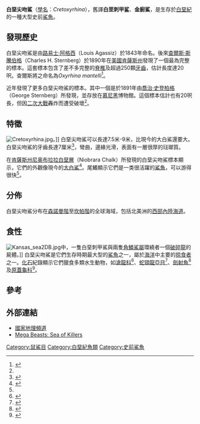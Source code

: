 {{automatic taxobox
| name = 白堊尖吻鯊
| status = fossil
|fossil_range = [[阿爾布期|阿爾布期]]-[[坎帕期|坎帕期]]<ref name= ShimadaStrat>{{Cite journal|author=Kenshu Shimada|title=Stratigraphic Record of the Late Cretaceous Lamniform Shark, ''Cretoxyrhina mantelli'' (Agassiz), in Kansas|year=1997|journal=[[Transactions_of_the_Kansas_Academy_of_Science|Transactions of the Kansas Academy of Science]]|volume=100|issue=3/4|pages=139–149|jstor=3628002|doi=10.2307/3628002}}</ref><ref name=SiversonandLindgren>{{Cite journal|author=Mikael Siverson and Johan Lindgren|title=Late Cretaceous sharks Cretoxyrhina and Cardabiodon from Montana, USA|url=https://app.pan.pl/archive/published/app50/app50-301.pdf|year=2005|journal=[[Acta_Palaeontologica_Polonica|Acta Palaeontologica Polonica]]|access-date=2018-11-24|archive-url=https://web.archive.org/web/20170809150759/http://app.pan.pl/archive/published/app50/app50-301.pdf|archive-date=2017-08-09|dead-url=no|df=}}</ref><ref name = Ward2009>{{cite book|author=David Ward|title=Fossils of the Gault Clay- Sharks and Rays|publisher=The [[Paleontological_Association|Paleontological Association]]|pages=279–299|url=https://www.researchgate.net/publication/280316422|year=2009|access-date=2019-07-31|archive-date=2019-07-31|archive-url=https://web.archive.org/web/20190731071259/https://www.researchgate.net/publication/280316422|dead-url=no}}</ref><ref name=GeologicTime>{{cite book|author=J.G. Ogg and L.A. Hinnov|title=Cretaceous|year=2012|pages=793–853|journal=The Geologic Time Scale 2012|doi=10.1016/B978-0-444-59425-9.00027-5|isbn=9780444594259}}</ref><ref name = Cooketal2017>{{cite journal|author=Todd Cook, Eric Brown, Patricia E. Ralrick, and Takuya Konish.|title=A late Campanian euselachian assemblage from the Bearpaw Formation of Alberta, Canada: some notable range extensions|year=2017|journal=Canadian Journal of Earth Sciences|volume=54|issue=9|pages=973–980|doi=10.1139/cjes-2016-0233|hdl=1807/77762|bibcode=2017CaJES..54..973C}}</ref><ref name=Larsonetal>{{cite journal|author=Derek William Larson, Donald B. Brinkman, and Phil R. Bell|title=Faunal assemblages from the upper Horseshoe Canyon Formation, an early Maastrichtian cool-climate assemblage from Alberta, with special reference to the Albertosaurus sarcophagus bonebed|url=https://archive.org/details/sim_canadian-journal-of-earth-sciences_2010-09_47_9/page/1159|year=2010|volume=47|issue=9|pages=1159–1181|doi=10.1139/E10-005|journal=[[Canadian_Journal_of_Earth_Sciences|Canadian Journal of Earth Sciences]]|bibcode=2010CaJES..47.1159L}}</ref> {{fossil range|107.59|73.2|earliest=70.44}}
| image =Cretoxyrhina mantelli 21DB.jpg|thumb
| image_width = 250px
| image2 = Zahn eines Cretoxyrhina mantelli.JPG
| image2_width = 250px
| image2_caption =白堊尖吻鯊（''Cretoxyrhina mantelli''）牙齒化石
| taxon = Cretoxyrhina
| authority = Glückman, 1958
| subdivision_ranks = [[物種|種]]
| subdivision = 
* {{extinct}}'''曼氏白堊尖吻鯊 ''C. mantelli''''' <br><small>[[路易士·阿格西|Agassiz]], 1843 ([[模式種|模式種]])</small>
* {{extinct}}'''粗齒白堊尖吻鯊 ''C. denticulata''''' <small>Glückman, 1957</small>
* {{extinct}}'''韋拉科白堊尖吻鯊 ''C. vraconensis''''' <small>Zhelezko, 2000</small>
* {{extinct}}'''阿格西白堊尖吻鯊 ''C. agassizensis''''' <small>Underwood & Cumbaa, 2010</small>
| type_species = {{extinct}}'''''Cretoxyrhina mantelli'''''
| type_species_authority = [[路易士·阿格西|Agassiz]], 1843
|synonyms =
{{collapsible list|title=異名列表|
{{collapsible list|title=[[角鯊屬|角鯊屬]] ''Squalus''|
*''Squalus mustelus'' <small>[[吉迪恩·曼特爾|Mantell]], 1822</small>
*''Squalus zygaena'' <small>[[吉迪恩·曼特爾|Mantell]], 1822</small>
*''Squalus acaule'' <small>Nilsson, 1827</small>
}}
{{collapsible list|title=[[鼠鯊屬|鼠鯊屬]] ''Lamna''|
*''Lamna mantellii'' <small>[[路易士·阿格西|Agassiz]], 1835</small>
*''Lamna acuminata'' <small>[[路易士·阿格西|Agassiz]], 1838</small>
*''Lamna cornubica'' <small>Schimdt, 1846</small>
*''Lamna petricoriensis'' <small>Coquand, 1860</small>
*''Lamna (Sphenodus) longidens'' <small>[[路易士·阿格西|Agassiz]], 1876</small>
}}
{{collapsible list|title=''Oxyrhina''|
*''Oxyrhina mantellii'' <small>[[路易士·阿格西|Agassiz]], 1838</small>
*''Oxyrhina subinflata'' <small>[[路易士·阿格西|Agassiz]], 1876</small>
*''Oxyrhina extenta'' <small>[[約瑟夫·萊迪|Leidy]], 1873</small>
}}
{{collapsible list|title=[[耳齒鯊屬|耳齒鯊屬]] ''Otodus''|
*''Otodus appendiculatus'' <small>[[路易士·阿格西|Agassiz]], 1838</small>
*''Otodus oxyrhinoides'' <small>Sauvage, 1872</small>
}}
{{collapsible list|title=[[鯖鯊屬|鯖鯊屬]] ''Isurus''|
*''Isurus mantelli'' <small>[[路易士·阿格西|Agassiz]], 1843</small>
*''Isurus denticulatus'' <small>Glückman, 1957</small>
}}
{{collapsible list|title=''Pseudoisurus''|
*''Pseudoisurus mantelli'' <small>Zhelezko, 2000</small>
*''Pseudoisurus vraconensis'' <small>Zhelezko, 2000</small>
}}
{{collapsible list|title=''Telodontaspis''|
*''Telodontaspis agassizensis'' <small>Underwood & Cumbaa, 2010</small>
*
}}
}}
}}
'''白堊尖吻鯊'''（[[學名|學名]]：''Cretoxyrhina''），舊譯'''白垩刺甲鲨'''、'''金廚鯊'''，是生存於[[白堊紀|白堊紀]]的一種大型史前[[鯊魚|鯊魚]]。

== 發現歷史 ==
白堊尖吻鯊是由[[路易士·阿格西|路易士·阿格西]]（Louis Agassiz）於1843年命名。後來[[查爾斯·斯騰伯格|查爾斯·斯騰伯格]]（Charles H. Sternberg）於1890年在[[美國|美國]][[肯薩斯州|肯薩斯州]]發現了一個最為完整的標本。這套標本包含了差不多完整的[[脊椎|脊椎]]及超過250顆[[牙齒|牙齒]]，估計長度達20呎。查爾斯將之命名為''Oxyrhina mantelli''<ref name="GGS">{{Cite web|last=Everhart|first=Mike|title=A Giant Ginsu Shark (''Cretoxyrhina mantelli'' Agassiz) From Late Cretaceous Chalk of Kansas|url=http://www.oceansofkansas.com/BigShark.html|date=2009-01-30|accessdate=2010-01-05|archive-date=2020-08-08|archive-url=https://web.archive.org/web/20200808225257/http://oceansofkansas.com/BigShark.html|dead-url=no}}</ref>。

近年發現了更多白堊尖吻鯊的標本。其中一個是於1891年由[[喬治·史登柏格|喬治·史登柏格]]（George Sternberg）所發現，並存放在[[慕尼黑|慕尼黑]]博物館。這個標本估計也有20呎長，但因[[二次大戰|二次大戰]]轟炸而遭受破壞<ref name="GGS" />。

== 特徵 ==
[[File:Cretoxyrhina.jpg|thumb]]。]]
白堊尖吻鯊可以長達7.5米-9米，比現今的大白鯊還要大。白堊尖吻鯊的牙齒長達7厘米<ref>{{Cite web |url=http://oceansofkansas.com/sharks/Kansas/fickcret.jpg |title=存档副本 |access-date=2021-07-16 |archive-date=2021-07-16 |archive-url=https://web.archive.org/web/20210716093535/http://oceansofkansas.com/sharks/Kansas/fickcret.jpg |dead-url=no }}</ref>，彎曲，邊緣光滑，表面有一層很厚的琺瑯質。

在[[肯薩斯州|肯薩斯州]][[尼奥布拉拉白堊層|尼奥布拉拉白堊層]]（Niobrara Chalk）所發現的白堊尖吻鯊標本顯示，它們的外觀像現今的[[大白鯊|大白鯊]]<ref name="CFS">{{Cite journal en|author=Shimada, Kenshu, Cumbaa, S. L., Rooyen, D. V.|title=Caudal Fin Skeleton of the Late Cretaceous Lamniform Shark, ''Cretoxyrhina mantelli'', from the Niobrara Chalk of Kansas|url=http://www.nmnaturalhistory.org/science/bulletins/35/sci_bulletin35_22.pdf|date=2006|accessdate=2009-10-02|publisher=New Mexico Museum of Natural History}}</ref>。尾鰭顯示它們是一类很活躍的[[鯊魚|鯊魚]]，可以游得很快<ref name="CFS" />。

== 分佈 ==
白堊尖吻鯊分布在[[森諾曼階|森諾曼階]]至[[坎帕階|坎帕階]]的全球海域，包括北美洲的[[西部內陸海道|西部內陸海道]]。

== 食性 ==
[[File:Kansas_sea2DB.jpg|thumb]]中，一隻白堊刺甲鯊與兩隻[[角鱗鯊屬|角鱗鯊屬]]環繞者一個[[破碎龍|破碎龍]]的屍體。]]
白堊尖吻鯊是它們生存時期最大型的[[鯊魚|鯊魚]]之一，屬於[[海洋|海洋]]中主要的[[掠食者|掠食者]]之一。[[化石|化石]]紀錄顯示它們獵食多類水生動物，如[[滄龍科|滄龍科]]<ref>{{Cite journal en|author=Rothschild, B. M.|title=Sharks eating mosasaurs, dead or alive?|url=http://www.njgonline.nl/publish/articles/000268/article.pdf|date=2005|accessdate=2009-10-02|journal=Netherlands Journal of Geosciencesvolume 21|issue=4|pages=335-340|deadurl=yes|archiveurl=https://web.archive.org/web/20110716052420/http://www.njgonline.nl/publish/articles/000268/article.pdf|archivedate=2011-07-16}}</ref>、[[蛇頸龍亞目|蛇頸龍亞目]]<ref>{{Cite journal en|author=Everhart, M. J.|title=Bite marks on an elasmosaur (Sauropterygia; Plesiosauria) paddle from the Niobrara Chalk (Upper Cretaceous) as probable evidence of feeding by the lamniform shark, ''Cretoxyrhina mantelli''|url=http://www.palarch.nl/wp-content/everhart_mj_bite_marks_on_an_elasmosaur_sauropterygia_plesiosauria_paddle_from_the_niobrara_chalk_upper_cretaceous_as_probable_evidence_of_feeding_by_the_lamniform_shark_cretoxyrhina_mantelli_palarchs.pdf|date=2005|accessdate=2009-10-02|publisher=PalArch Foundation|archive-date=2011-07-16|archive-url=https://web.archive.org/web/20110716064113/http://www.palarch.nl/wp-content/everhart_mj_bite_marks_on_an_elasmosaur_sauropterygia_plesiosauria_paddle_from_the_niobrara_chalk_upper_cretaceous_as_probable_evidence_of_feeding_by_the_lamniform_shark_cretoxyrhina_mantelli_palarchs.pdf|dead-url=no}}</ref>、[[劍射魚|劍射魚]]<ref>{{Cite journal en|author=Shimada, Kenshu|title=Paleoecological relationships of the Late Cretaceous lamniform shark, ''Cretoxyrhina mantelli'' (Agassiz)|url=http://findarticles.com/p/articles/mi_qa3790/is_199709/ai_n8760035/pg_5/?tag=content;col1|date=1997|accessdate=2009-10-02|journal=Journal of Paleontology|archive-date=2016-01-09|archive-url=https://web.archive.org/web/20160109064902/http://findarticles.com/p/articles/mi_qa3790/is_199709/ai_n8760035/pg_5/?tag=content;col1|dead-url=no}}</ref>及[[原蓋龜科|原蓋龜科]]<ref>{{Cite journal en|author=Shimada, Kenshu, Hooks, G. E.|title=Shark-Bitten Protostegid Turtles from the Upper Cretaceous Mooreville Chalk, Alabama|url=http://findarticles.com/p/articles/mi_qa3790/is_200401/ai_n9368107/|date=2004|accessdate=2009-10-02|journal=Journal of Paleontology|archive-date=2016-01-09|archive-url=https://web.archive.org/web/20160109064902/http://findarticles.com/p/articles/mi_qa3790/is_200401/ai_n9368107/|dead-url=no}}</ref>。

== 參考 ==
{{reflist}}

== 外部連結 ==
* [http://animals.nationalgeographic.com/animals/prehistoric/cretoxyrhina.html 國家地理頻道] {{Wayback|url=http://animals.nationalgeographic.com/animals/prehistoric/cretoxyrhina.html |date=20110723140726 }}
* [http://www.youtube.com/watch?v=3q-8HRI-4dM Mega Beasts: Sea of Killers] {{Wayback|url=http://www.youtube.com/watch?v=3q-8HRI-4dM |date=20200422161441 }}

{{Taxonbar|from=Q620515}}
[[Category:鼠鯊目|Category:鼠鯊目]]
[[Category:白堊紀魚類|Category:白堊紀魚類]]
[[Category:史前鯊魚|Category:史前鯊魚]]